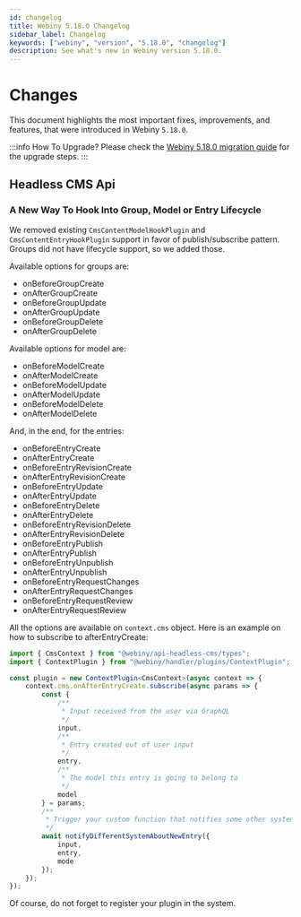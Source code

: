 ```yaml
---
id: changelog
title: Webiny 5.18.0 Changelog
sidebar_label: Changelog
keywords: ["webiny", "version", "5.18.0", "changelog"]
description: See what's new in Webiny version 5.18.0.
---
```



# Changes

This document highlights the most important fixes, improvements, and features, that were introduced in Webiny `5.18.0`.

:::info How To Upgrade?
Please check the [Webiny 5.18.0 migration guide](/docs/release-notes/5.18.0/upgrade-guide) for the upgrade steps.
:::

## Headless CMS Api

### A New Way To Hook Into Group, Model or Entry Lifecycle

We removed existing `CmsContentModelHookPlugin` and `CmsContentEntryHookPlugin` support in favor of publish/subscribe pattern. Groups did not have lifecycle support, so we added those.

Available options for groups are:
 * onBeforeGroupCreate
 * onAfterGroupCreate
 * onBeforeGroupUpdate
 * onAfterGroupUpdate
 * onBeforeGroupDelete
 * onAfterGroupDelete

Available options for model are:
* onBeforeModelCreate
* onAfterModelCreate
* onBeforeModelUpdate
* onAfterModelUpdate
* onBeforeModelDelete
* onAfterModelDelete

And, in the end, for the entries:
 * onBeforeEntryCreate
 * onAfterEntryCreate
 * onBeforeEntryRevisionCreate
 * onAfterEntryRevisionCreate
 * onBeforeEntryUpdate
 * onAfterEntryUpdate
 * onBeforeEntryDelete
 * onAfterEntryDelete
 * onBeforeEntryRevisionDelete
 * onAfterEntryRevisionDelete
 * onBeforeEntryPublish
 * onAfterEntryPublish
 * onBeforeEntryUnpublish
 * onAfterEntryUnpublish
 * onBeforeEntryRequestChanges
 * onAfterEntryRequestChanges
 * onBeforeEntryRequestReview
 * onAfterEntryRequestReview


All the options are available on `context.cms` object. Here is an example on how to subscribe to afterEntryCreate:

```typescript
import { CmsContext } from "@webiny/api-headless-cms/types";
import { ContextPlugin } from "@webiny/handler/plugins/ContextPlugin";

const plugin = new ContextPlugin<CmsContext>(async context => {
    context.cms.onAfterEntryCreate.subscribe(async params => {
        const {
            /**
             * Input received from the user via GraphQL
             */
            input,
            /**
             * Entry created out of user input
             */
            entry,
            /**
             * The model this entry is going to belong to
             */
            model
        } = params;
        /**
         * Trigger your custom function that notifies some other system about new entry.
         */
        await notifyDifferentSystemAboutNewEntry({
            input,
            entry,
            mode
        });
    });
});
```
Of course, do not forget to register your plugin in the system.